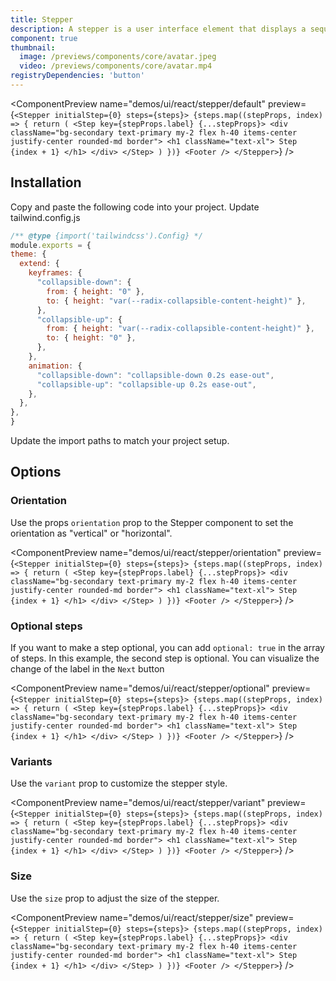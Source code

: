 ```yaml
---
title: Stepper
description: A stepper is a user interface element that displays a sequence of steps in a linear order.
component: true
thumbnail:
  image: /previews/components/core/avatar.jpeg
  video: /previews/components/core/avatar.mp4
registryDependencies: 'button'
---
```


<ComponentPreview
  name="demos/ui/react/stepper/default"
  preview={`<Stepper initialStep={0} steps={steps}>
    {steps.map((stepProps, index) => {
        return (
        <Step key={stepProps.label} {...stepProps}>
            <div className="bg-secondary text-primary my-2 flex h-40 items-center justify-center rounded-md border">
                <h1 className="text-xl">
                     Step
                    {index + 1}
                </h1>
            </div>
        </Step>
        )
    })}
    <Footer />
</Stepper>`}
/>

## Installation

<Steps>
  <Step>Copy and paste the following code into your project.</Step>
  <ComponentSource name={["ui/react/stepper"]} extension={["tsx"]} />
  <Step>
  Update tailwind.config.js
  
  ```js 
  /** @type {import('tailwindcss').Config} */
module.exports = {
  theme: {
    extend: {
      keyframes: {
        "collapsible-down": {
          from: { height: "0" },
          to: { height: "var(--radix-collapsible-content-height)" },
        },
        "collapsible-up": {
          from: { height: "var(--radix-collapsible-content-height)" },
          to: { height: "0" },
        },
      },
      animation: {
        "collapsible-down": "collapsible-down 0.2s ease-out",
        "collapsible-up": "collapsible-up 0.2s ease-out",
      },
    },
  },
}
  ```
  </Step>
  <Step>Update the import paths to match your project setup.</Step>
</Steps>

## Options

### Orientation

Use the props `orientation` prop to the Stepper component to set the orientation as "vertical" or "horizontal".

<ComponentPreview
  name="demos/ui/react/stepper/orientation"
  preview={`<Stepper initialStep={0} steps={steps}>
    {steps.map((stepProps, index) => {
        return (
        <Step key={stepProps.label} {...stepProps}>
            <div className="bg-secondary text-primary my-2 flex h-40 items-center justify-center rounded-md border">
                <h1 className="text-xl">
                     Step
                    {index + 1}
                </h1>
            </div>
        </Step>
        )
    })}
    <Footer />
</Stepper>`}
/>

### Optional steps

If you want to make a step optional, you can add `optional: true` in the array of steps.
In this example, the second step is optional. You can visualize the change of the label in the `Next` button

<ComponentPreview
  name="demos/ui/react/stepper/optional"
  preview={`<Stepper initialStep={0} steps={steps}>
    {steps.map((stepProps, index) => {
        return (
        <Step key={stepProps.label} {...stepProps}>
            <div className="bg-secondary text-primary my-2 flex h-40 items-center justify-center rounded-md border">
                <h1 className="text-xl">
                     Step
                    {index + 1}
                </h1>
            </div>
        </Step>
        )
    })}
    <Footer />
</Stepper>`}
/>

### Variants

Use the `variant` prop to customize the stepper style.

<ComponentPreview
  name="demos/ui/react/stepper/variant"
  preview={`<Stepper initialStep={0} steps={steps}>
    {steps.map((stepProps, index) => {
        return (
        <Step key={stepProps.label} {...stepProps}>
            <div className="bg-secondary text-primary my-2 flex h-40 items-center justify-center rounded-md border">
                <h1 className="text-xl">
                     Step
                    {index + 1}
                </h1>
            </div>
        </Step>
        )
    })}
    <Footer />
</Stepper>`}
/>

### Size

Use the `size` prop to adjust the size of the stepper.

<ComponentPreview
  name="demos/ui/react/stepper/size"
  preview={`<Stepper initialStep={0} steps={steps}>
    {steps.map((stepProps, index) => {
        return (
        <Step key={stepProps.label} {...stepProps}>
            <div className="bg-secondary text-primary my-2 flex h-40 items-center justify-center rounded-md border">
                <h1 className="text-xl">
                     Step
                    {index + 1}
                </h1>
            </div>
        </Step>
        )
    })}
    <Footer />
</Stepper>`}
/>
